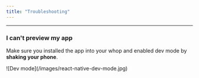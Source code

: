 ```yaml
---
title: "Troubleshooting"
---
```


---

### I can't preview my app

Make sure you installed the app into your whop and enabled dev mode by **shaking your phone**.

<Frame>
![Dev mode](/images/react-native-dev-mode.jpg)
</Frame>